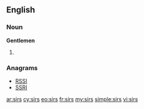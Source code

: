 {{also|sīrs}}
==English==

===Noun===
'''Gentlemen'''

# {{plural of|[[sir]]}}

===Anagrams===
* [[RSSI#English|RSSI]]
* [[SSRI#English|SSRI]]

[[ar:sirs]]
[[cy:sirs]]
[[eo:sirs]]
[[fr:sirs]]
[[my:sirs]]
[[simple:sirs]]
[[vi:sirs]]